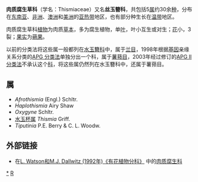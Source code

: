 {{Automatic taxobox
| taxon = Thismiaceae
| authority = [[雅各布·格奧爾格·阿加德|雅各布·格奧爾格·阿加德]]
| subdivision_ranks = [[属|属]]
| subdivision = 参见正文
}}

'''肉质腐生草科'''（学名：Thismiaceae）又名'''丝玉簪科'''，共包括5[[属|属]]约30余[[种|种]]，分布在[[东南亚|东南亚]]、[[非洲|非洲]]、[[澳洲|澳洲]]和[[美洲|美洲]]的[[亚热带|亚热带]]地区，也有部分种生长在[[温带|温带]]地区。

肉质腐生草科[[植物|植物]]为肉质[[草本|草本]]，多为腐生植物，单[[叶|叶]]，叶小互生或对生；[[花|花]]小，3裂；[[果实|果实]]为[[蒴果|蒴果]]。

以前的分类法将这些属一般都列在[[水玉簪科|水玉簪科]]中，属于[[兰目|兰目]]，1998年根据[[基因|基因]]亲缘关系分类的[[APG_分类法|APG 分类法]]单独分出一个科，属于[[薯蓣目|薯蓣目]]，2003年经过修订的[[APG_II_分类法|APG II 分类法]]不承认这个[[科|科]]，将这些属仍然列在水玉簪科中，还属于薯蓣目。

== 属 ==
* ''Afrothismia'' (Engl.) Schltr.
* ''Haplothismia'' Airy Shaw
* ''Oxygyne'' Schltr.  
* [[水玉杯属|水玉杯属]] ''Thismia'' Griff.
* ''Tiputinia'' P.E. Berry & C. L. Woodw.

==外部链接==
{{Commonscat|Thismiaceae}}
* 在[http://delta-intkey.com/angio/ L. Watson和M.J. Dallwitz (1992年)《有花植物分科》] {{Wayback|url=http://delta-intkey.com/angio/ |date=20070103200438 }}中的[http://delta-intkey.com/angio/www/thismiac.htm 肉质腐生科] {{Wayback|url=http://delta-intkey.com/angio/www/thismiac.htm |date=20070103200438 }} 
{{Taxonbar}}
[[Category:肉质腐生科|*]]
[[Category:植物科名|R]]